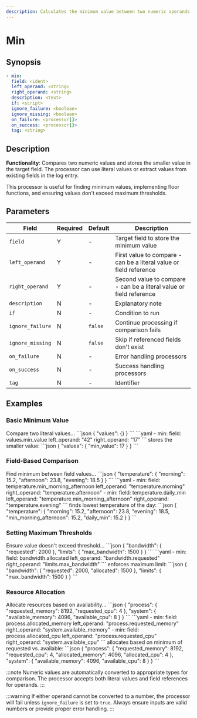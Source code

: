 ```yaml
---
description: Calculates the minimum value between two numeric operands
---
```


# Min

## Synopsis

```yaml {2-4}
- min:
  field: <ident>
  left_operand: <string>
  right_operand: <string>
  description: <text>
  if: <script>
  ignore_failure: <boolean>
  ignore_missing: <boolean>
  on_failure: <processor[]>
  on_success: <processor[]>
  tag: <string>
```

## Description

**Functionality**: Compares two numeric values and stores the smaller value in the target field. The processor can use literal values or extract values from existing fields in the log entry.

This processor is useful for finding minimum values, implementing floor functions, and ensuring values don't exceed maximum thresholds.

## Parameters

|Field|Required|Default|Description|
|---|---|---|---|
|`field`|Y|-|Target field to store the minimum value|
|`left_operand`|Y|-|First value to compare - can be a literal value or field reference|
|`right_operand`|Y|-|Second value to compare - can be a literal value or field reference|
|`description`|N|-|Explanatory note|
|`if`|N|-|Condition to run|
|`ignore_failure`|N|`false`|Continue processing if comparison fails|
|`ignore_missing`|N|`false`|Skip if referenced fields don't exist|
|`on_failure`|N|-|Error handling processors|
|`on_success`|N|-|Success handling processors|
|`tag`|N|-|Identifier|

## Examples

### Basic Minimum Value

<ExampleGrid>
  <CommentCol>
    Compare two literal values...
  </CommentCol>
  <CodeCol>
    ```json
    {
      "values": {}
    }
    ```
    ```yaml
    - min:
        field: values.min_value
        left_operand: "42"
        right_operand: "17"
    ```
  </CodeCol>
  <CommentCol>
    stores the smaller value:
  </CommentCol>
  <CodeCol>
    ```json
    {
      "values": {
        "min_value": 17
      }
    }
    ```
  </CodeCol>
</ExampleGrid>

### Field-Based Comparison

<ExampleGrid>
  <CommentCol>
    Find minimum between field values...
  </CommentCol>
  <CodeCol>
    ```json
    {
      "temperature": {
        "morning": 15.2,
        "afternoon": 23.8,
        "evening": 18.5
      }
    }
    ```
    ```yaml
    - min:
        field: temperature.min_morning_afternoon
        left_operand: "temperature.morning"
        right_operand: "temperature.afternoon"
    - min:
        field: temperature.daily_min
        left_operand: "temperature.min_morning_afternoon"
        right_operand: "temperature.evening"
    ```
  </CodeCol>
  <CommentCol>
    finds lowest temperature of the day:
  </CommentCol>
  <CodeCol>
    ```json
    {
      "temperature": {
        "morning": 15.2,
        "afternoon": 23.8,
        "evening": 18.5,
        "min_morning_afternoon": 15.2,
        "daily_min": 15.2
      }
    }
    ```
  </CodeCol>
</ExampleGrid>

### Setting Maximum Thresholds

<ExampleGrid>
  <CommentCol>
    Ensure value doesn't exceed threshold...
  </CommentCol>
  <CodeCol>
    ```json
    {
      "bandwidth": {
        "requested": 2000
      },
      "limits": {
        "max_bandwidth": 1500
      }
    }
    ```
    ```yaml
    - min:
        field: bandwidth.allocated
        left_operand: "bandwidth.requested"
        right_operand: "limits.max_bandwidth"
    ```
  </CodeCol>
  <CommentCol>
    enforces maximum limit:
  </CommentCol>
  <CodeCol>
    ```json
    {
      "bandwidth": {
        "requested": 2000,
        "allocated": 1500
      },
      "limits": {
        "max_bandwidth": 1500
      }
    }
    ```
  </CodeCol>
</ExampleGrid>

### Resource Allocation

<ExampleGrid>
  <CommentCol>
    Allocate resources based on availability...
  </CommentCol>
  <CodeCol>
    ```json
    {
      "process": {
        "requested_memory": 8192,
        "requested_cpu": 4
      },
      "system": {
        "available_memory": 4096,
        "available_cpu": 8
      }
    }
    ```
    ```yaml
    - min:
        field: process.allocated_memory
        left_operand: "process.requested_memory"
        right_operand: "system.available_memory"
    - min:
        field: process.allocated_cpu
        left_operand: "process.requested_cpu"
        right_operand: "system.available_cpu"
    ```
  </CodeCol>
  <CommentCol>
    allocates based on minimum of requested vs. available:
  </CommentCol>
  <CodeCol>
    ```json
    {
      "process": {
        "requested_memory": 8192,
        "requested_cpu": 4,
        "allocated_memory": 4096,
        "allocated_cpu": 4
      },
      "system": {
        "available_memory": 4096,
        "available_cpu": 8
      }
    }
    ```
  </CodeCol>
</ExampleGrid>

:::note
Numeric values are automatically converted to appropriate types for comparison. The processor accepts both literal values and field references for operands.
:::

:::warning
If either operand cannot be converted to a number, the processor will fail unless `ignore_failure` is set to `true`. Always ensure inputs are valid numbers or provide proper error handling.
:::